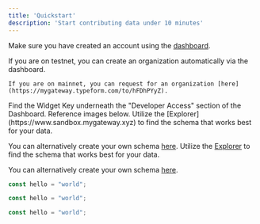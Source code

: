 ```yaml
---
title: 'Quickstart'
description: 'Start contributing data under 10 minutes'
---
```


<Steps>
  <Step title="Initialize your Gateway ID">
  
  Make sure you have created an account using the [dashboard](sandbox.mygateway.xyz). 

  </Step>
  <Step title="Create an Organization">
    If you are on testnet, you can create an organization automatically via the dashboard. 
    
    If you are on mainnet, you can request for an organization [here](https://mygateway.typeform.com/to/hFDhPYyZ).

  </Step>
  <Step title="Copy Your Widget Key">
    Find the Widget Key underneath the "Developer Access" section of the Dashboard. Reference images below.
  </Step>
    <Step title="Find or Create the Appropriate Data Model">
   Utilize the [Explorer](https://www.sandbox.mygateway.xyz) to find the schema that works best for your data.

   You can alternatively create your own schema [here](https://docs.mygateway.xyz/docs/step-1-creating-or-selecting-a-data-model).
  </Step>
  </Step>
    <Step title="Find or Create the Appropriate Data Model">
   Utilize the [Explorer](https://www.sandbox.mygateway.xyz) to find the schema that works best for your data.

   You can alternatively create your own schema [here](https://docs.mygateway.xyz/docs/step-1-creating-or-selecting-a-data-model).

   ```javascript Code Block Example
const hello = "world";
```
  </Step>
</Step>
    <Step title="Define Your API Call Body">

  ```javascript Code Block Example
const hello = "world";
```

  </Step>

</Step>
    <Step title="Define Your API Call Body">
    
  ```javascript Code Block Example
const hello = "world";
```

  </Step>

</Steps>
